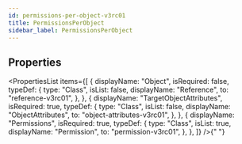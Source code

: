 ```yaml
---
id: permissions-per-object-v3rc01
title: PermissionsPerObject
sidebar_label: PermissionsPerObject
---
```



## Properties

<PropertiesList
  items={[
    {
      displayName: "Object",
      isRequired: false,
      typeDef: {
        type: "Class",
        isList: false,
        displayName: "Reference",
        to: "reference-v3rc01",
      },
    },
    {
      displayName: "TargetObjectAttributes",
      isRequired: true,
      typeDef: {
        type: "Class",
        isList: false,
        displayName: "ObjectAttributes",
        to: "object-attributes-v3rc01",
      },
    },
    {
      displayName: "Permissions",
      isRequired: true,
      typeDef: {
        type: "Class",
        isList: true,
        displayName: "Permission",
        to: "permission-v3rc01",
      },
    },
  ]}
/>{" "}
